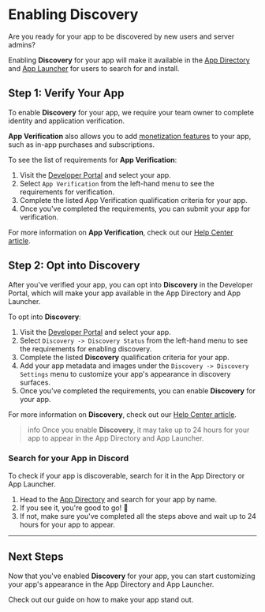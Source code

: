 
# Enabling Discovery

Are you ready for your app to be discovered by new users and server admins? 

Enabling **Discovery** for your app will make it available in the [App Directory](/docs/discovery/overview#app-directory) and [App Launcher](/docs/discovery/overview#app-launcher) for users to search for and install.

## Step 1: Verify Your App

To enable **Discovery** for your app, we require your team owner to complete identity and application verification.

**App Verification** also allows you to add [monetization features](/docs/monetization/overview) to your app, such as in-app purchases and subscriptions.

To see the list of requirements for **App Verification**:

1. Visit the [Developer Portal](https://discord.com/developers/applications) and select your app. 
2. Select `App Verification` from the left-hand menu to see the requirements for verification.
3. Complete the listed App Verification qualification criteria for your app. 
4. Once you've completed the requirements, you can submit your app for verification.

For more information on **App Verification**, check out our [Help Center article](https://support-dev.discord.com/hc/en-us/articles/23926564536471).

## Step 2: Opt into Discovery

After you've verified your app, you can opt into **Discovery** in the Developer Portal, which will make your app available in the App Directory and App Launcher.

To opt into **Discovery**:

1. Visit the [Developer Portal](https://discord.com/developers/applications) and select your app. 
2. Select `Discovery -> Discovery Status` from the left-hand menu to see the requirements for enabling discovery.
3. Complete the listed **Discovery** qualification criteria for your app.
4. Add your app metadata and images under the `Discovery -> Discovery Settings` menu to customize your app's appearance in discovery surfaces.
4. Once you've completed the requirements, you can enable **Discovery** for your app.

For more information on **Discovery**, check out our [Help Center article](https://support-dev.discord.com/hc/en-us/articles/21204493235991).

> info 
> Once you enable **Discovery**, it may take up to 24 hours for your app to appear in the App Directory and App Launcher.

### Search for your App in Discord
To check if your app is discoverable, search for it in the App Directory or App Launcher.

1. Head to the [App Directory](https://discord.com/application-directory) and search for your app by name.
2. If you see it, you're good to go!  🎉
3. If not, make sure you've completed all the steps above and wait up to 24 hours for your app to appear.
 
 ---

## Next Steps
Now that you've enabled **Discovery** for your app, you can start customizing your app's appearance in the App Directory and App Launcher. 

<Container>
  <Card title="Discovery Best Practices" link="/docs/discovery/best-practices" icon="BookCheckIcon">
    Check out our guide on how to make your app stand out.
  </Card>
</Container>